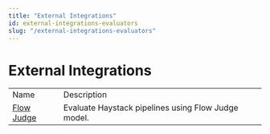 ```yaml
---
title: "External Integrations"
id: external-integrations-evaluators
slug: "/external-integrations-evaluators"
---
```


# External Integrations

|  |  |
| --- | --- |
| Name                                                              | Description                                         |
| [Flow Judge](https://haystack.deepset.ai/integrations/flow-judge) | Evaluate Haystack pipelines using Flow Judge model. |
